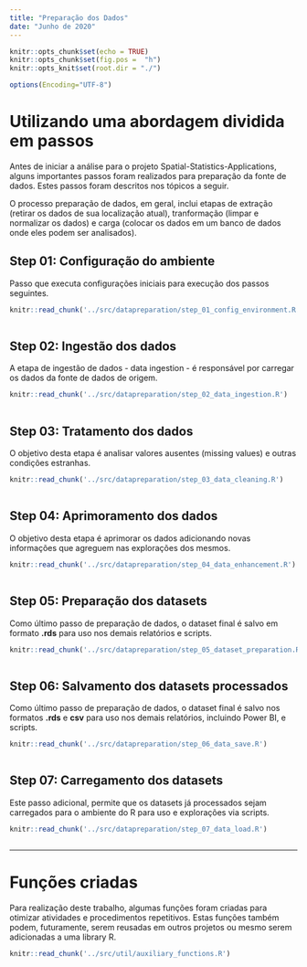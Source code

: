 ```yaml
---
title: "Preparação dos Dados"
date: "Junho de 2020"
---
```


```r
knitr::opts_chunk$set(echo = TRUE)
knitr::opts_chunk$set(fig.pos =  "h")
knitr::opts_knit$set(root.dir = "./")

options(Encoding="UTF-8")
```

# Utilizando uma abordagem dividida em passos

Antes de iniciar a análise para o projeto Spatial-Statistics-Applications, alguns importantes passos foram realizados para preparação da fonte de dados. Estes passos foram descritos nos tópicos a seguir.

O processo preparação de dados, em geral, inclui etapas de extração (retirar os dados de sua localização atual), tranformação (limpar e normalizar os dados) e carga (colocar os dados em um banco de dados onde eles podem ser analisados).

## Step 01: Configuração do ambiente

Passo que executa configurações iniciais para execução dos passos seguintes.

```r
knitr::read_chunk('../src/datapreparation/step_01_config_environment.R')
```

```r

```

## Step 02: Ingestão dos dados

A etapa de ingestão de dados - data ingestion - é responsável por carregar os dados da fonte de dados de origem.

```r
knitr::read_chunk('../src/datapreparation/step_02_data_ingestion.R')
```

```r

```

## Step 03: Tratamento dos dados

O objetivo desta etapa é analisar valores ausentes (missing values) e outras condições estranhas.

```r
knitr::read_chunk('../src/datapreparation/step_03_data_cleaning.R')
```

```r

```

## Step 04: Aprimoramento dos dados

O objetivo desta etapa é aprimorar os dados adicionando novas informações que agreguem nas explorações dos mesmos.

```r
knitr::read_chunk('../src/datapreparation/step_04_data_enhancement.R')
```

```r

```

## Step 05: Preparação dos datasets

Como último passo de preparação de dados, o dataset final é salvo em formato **.rds** para uso nos demais relatórios e scripts.

```r
knitr::read_chunk('../src/datapreparation/step_05_dataset_preparation.R')
```

```r

```

## Step 06: Salvamento dos datasets processados

Como último passo de preparação de dados, o dataset final é salvo nos formatos **.rds** e **csv** para uso nos demais relatórios, incluindo Power BI, e scripts.

```r
knitr::read_chunk('../src/datapreparation/step_06_data_save.R')
```

```r

```

## Step 07: Carregamento dos datasets

Este passo adicional, permite que os datasets já processados sejam carregados para o ambiente do R para uso e explorações via scripts.

```r
knitr::read_chunk('../src/datapreparation/step_07_data_load.R')
```

```r

```


*******************************************************************************

# Funções criadas

Para realização deste trabalho, algumas funções foram criadas para otimizar atividades e procedimentos repetitivos. Estas funções também podem, futuramente, serem reusadas em outros projetos ou mesmo serem adicionadas a uma library R.

```r
knitr::read_chunk('../src/util/auxiliary_functions.R')
```

```r

```
